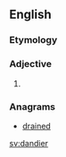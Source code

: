==English==

===Etymology===
{{suffix|dandy|ier|alt1=dand(y)|lang=en}}

===Adjective===
{{head|en|adjective comparative form}}

# {{en-comparative of|dandy}}

===Anagrams===
* [[drained#English|drained]]

[[sv:dandier]]